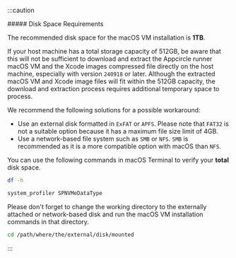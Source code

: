 :::caution

##### Disk Space Requirements

The recommended disk space for the macOS VM installation is **1TB**.

If your host machine has a total storage capacity of 512GB, be aware that this will not be sufficient to download and extract the Appcircle runner macOS VM and the Xcode images compressed file directly on the host machine, especially with version `240918` or later. Although the extracted macOS VM and Xcode image files will fit within the 512GB capacity, the download and extraction process requires additional temporary space to process.

We recommend the following solutions for a possible workaround:

- Use an external disk formatted in `ExFAT` or `APFS`. Please note that `FAT32` is not a suitable option because it has a maximum file size limit of 4GB.
- Use a network-based file system such as `SMB` or `NFS`. `SMB` is recommended as it is a more compatible option with macOS than `NFS`.

You can use the following commands in macOS Terminal to verify your **total** disk space.

```bash
df -h
```

```bash
system_profiler SPNVMeDataType
```

Please don't forget to change the working directory to the externally attached or network-based disk and run the macOS VM installation commands in that directory.

```bash
cd /path/where/the/external/disk/mounted
```

:::